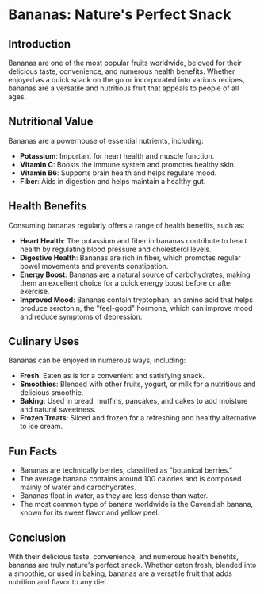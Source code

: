 # Bananas: Nature's Perfect Snack

## Introduction
Bananas are one of the most popular fruits worldwide, beloved for their delicious taste, convenience, and numerous health benefits. Whether enjoyed as a quick snack on the go or incorporated into various recipes, bananas are a versatile and nutritious fruit that appeals to people of all ages.

## Nutritional Value
Bananas are a powerhouse of essential nutrients, including:
- **Potassium**: Important for heart health and muscle function.
- **Vitamin C**: Boosts the immune system and promotes healthy skin.
- **Vitamin B6**: Supports brain health and helps regulate mood.
- **Fiber**: Aids in digestion and helps maintain a healthy gut.

## Health Benefits
Consuming bananas regularly offers a range of health benefits, such as:
- **Heart Health**: The potassium and fiber in bananas contribute to heart health by regulating blood pressure and cholesterol levels.
- **Digestive Health**: Bananas are rich in fiber, which promotes regular bowel movements and prevents constipation.
- **Energy Boost**: Bananas are a natural source of carbohydrates, making them an excellent choice for a quick energy boost before or after exercise.
- **Improved Mood**: Bananas contain tryptophan, an amino acid that helps produce serotonin, the "feel-good" hormone, which can improve mood and reduce symptoms of depression.

## Culinary Uses
Bananas can be enjoyed in numerous ways, including:
- **Fresh**: Eaten as is for a convenient and satisfying snack.
- **Smoothies**: Blended with other fruits, yogurt, or milk for a nutritious and delicious smoothie.
- **Baking**: Used in bread, muffins, pancakes, and cakes to add moisture and natural sweetness.
- **Frozen Treats**: Sliced and frozen for a refreshing and healthy alternative to ice cream.

## Fun Facts
- Bananas are technically berries, classified as "botanical berries."
- The average banana contains around 100 calories and is composed mainly of water and carbohydrates.
- Bananas float in water, as they are less dense than water.
- The most common type of banana worldwide is the Cavendish banana, known for its sweet flavor and yellow peel.

## Conclusion
With their delicious taste, convenience, and numerous health benefits, bananas are truly nature's perfect snack. Whether eaten fresh, blended into a smoothie, or used in baking, bananas are a versatile fruit that adds nutrition and flavor to any diet.
